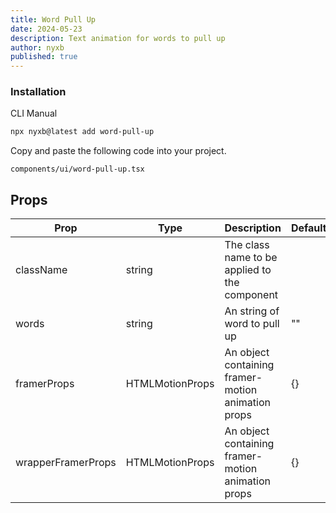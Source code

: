 ```yaml
---
title: Word Pull Up
date: 2024-05-23
description: Text animation for words to pull up
author: nyxb
published: true
---
```


<ComponentPreview name="word-pull-up-demo" />


### Installation

<Tabs defaultValue="cli">

<TabsList>
  <TabsTrigger value="cli">CLI</TabsTrigger>
  <TabsTrigger value="manual">Manual</TabsTrigger>
</TabsList>
<TabsContent value="cli">

```bash
npx nyxb@latest add word-pull-up
```

</TabsContent>

<TabsContent value="manual">

<Steps>

Copy and paste the following code into your project.

```text
components/ui/word-pull-up.tsx
```

<ComponentSource name="word-pull-up" />

</Steps>

</TabsContent>

</Tabs>

## Props

| Prop               | Type            | Description                                        | Default |
| ------------------ | --------------- | -------------------------------------------------- | ------- |
| className          | string          | The class name to be applied to the component      |         |
| words              | string          | An string of word to pull up                       | ""      |
| framerProps        | HTMLMotionProps | An object containing framer-motion animation props | {}      |
| wrapperFramerProps | HTMLMotionProps | An object containing framer-motion animation props | {}      |
